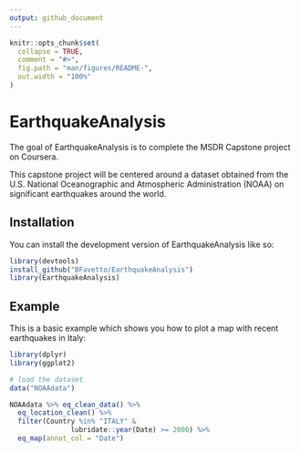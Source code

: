 ```yaml
---
output: github_document
---
```


<!-- README.md is generated from README.Rmd. Please edit that file -->

```r
knitr::opts_chunk$set(
  collapse = TRUE,
  comment = "#>",
  fig.path = "man/figures/README-",
  out.width = "100%"
)
```

# EarthquakeAnalysis

<!-- badges: start -->
<!-- badges: end -->

The goal of EarthquakeAnalysis is to complete the MSDR Capstone project on Coursera.

This capstone project will be centered around a dataset obtained from the U.S. National Oceanographic and Atmospheric Administration (NOAA) on significant earthquakes around the world. 


## Installation

You can install the development version of EarthquakeAnalysis like so:

```r
library(devtools)
install_github("BFavetto/EarthquakeAnalysis")
library(EarthquakeAnalysis)
```

## Example

This is a basic example which shows you how to plot a map with recent earthquakes in Italy:

```r
library(dplyr)
library(ggplot2)

# load the dataset
data("NOAAdata")

NOAAdata %>% eq_clean_data() %>%
  eq_location_clean() %>%
  filter(Country %in% "ITALY" &
               lubridate::year(Date) >= 2000) %>%
  eq_map(annot_col = "Date")
```


